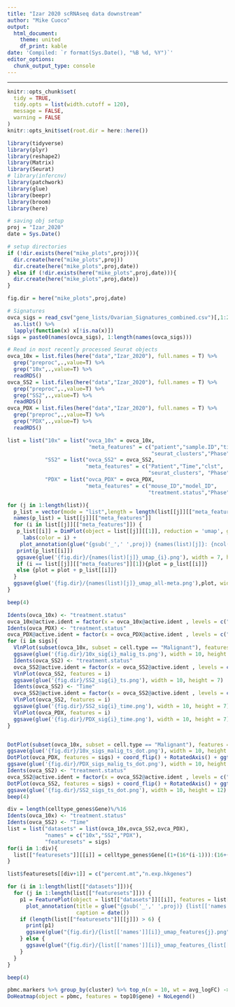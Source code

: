 ```yaml
---
title: "Izar 2020 scRNAseq data downstream"
author: "Mike Cuoco"
output:
  html_document:
    theme: united
    df_print: kable
date: 'Compiled: `r format(Sys.Date(), "%B %d, %Y")`'
editor_options: 
  chunk_output_type: console
---
```

***

```r
knitr::opts_chunk$set(
  tidy = TRUE,
  tidy.opts = list(width.cutoff = 120),
  message = FALSE,
  warning = FALSE
)
knitr::opts_knit$set(root.dir = here::here())
```

```r
library(tidyverse)
library(plyr)
library(reshape2)
library(Matrix)
library(Seurat)
# library(infercnv)
library(patchwork)
library(glue)
library(beepr)
library(broom)
library(here)

# saving obj setup
proj = "Izar_2020"
date = Sys.Date()

# setup directories
if (!dir.exists(here("mike_plots",proj))){
  dir.create(here("mike_plots",proj))
  dir.create(here("mike_plots",proj,date))
} else if (!dir.exists(here("mike_plots",proj,date))){
  dir.create(here("mike_plots",proj,date))
}

fig.dir = here("mike_plots",proj,date)

# Signatures
ovca_sigs = read_csv("gene_lists/Ovarian_Signatures_combined.csv")[,1:26] %>% 
  as.list() %>%
  lapply(function(x) x[!is.na(x)])
sigs = paste0(names(ovca_sigs), 1:length(names(ovca_sigs)))

# Read in most recently processed Seurat objects
ovca_10x = list.files(here("data","Izar_2020"), full.names = T) %>% 
  grep("preproc",.,value=T) %>%
  grep("10x",.,value=T) %>%
  readRDS()
ovca_SS2 = list.files(here("data","Izar_2020"), full.names = T) %>% 
  grep("preproc",.,value=T) %>%
  grep("SS2",.,value=T) %>%
  readRDS()
ovca_PDX = list.files(here("data","Izar_2020"), full.names = T) %>% 
  grep("preproc",.,value=T) %>%
  grep("PDX",.,value=T) %>%
  readRDS()
```

```r
list = list("10x" = list("ovca_10x" = ovca_10x,
                          "meta_features" = c("patient","sample.ID","time","clst",
                                              "seurat_clusters","Phase","cell.type","treatment.status")),
            "SS2" = list("ovca_SS2" = ovca_SS2,
                         "meta_features" = c("Patient","Time","clst",
                                             "seurat_clusters", "Phase", "treatment.status")),
            "PDX" = list("ovca_PDX" = ovca_PDX,
                         "meta_features" = c("mouse_ID","model_ID",
                                             "treatment.status","Phase")))

for (j in 1:length(list)){
  p_list = vector(mode = "list",length = length(list[[j]][["meta_features"]]))
  names(p_list) = list[[j]][["meta_features"]]
  for (i in list[[j]][["meta_features"]]) {
   p_list[[i]] = DimPlot(object = list[[j]][[1]], reduction = 'umap', group.by = i) + 
     labs(color = i) +
    plot_annotation(glue("{gsub('_',' ',proj)} {names(list)[j]}: {ncol(list[[j]][[1]]@assays$RNA@scale.data)} cells {nrow(list[[j]][[1]]@assays$RNA@scale.data)} genes"), caption = date())
   print(p_list[[i]])
   ggsave(glue('{fig.dir}/{names(list)[j]}_umap_{i}.png'), width = 7, height = 7)
   if (i == list[[j]][["meta_features"]][1]){plot = p_list[[i]]}
   else {plot = plot + p_list[[i]]}
  }
  ggsave(glue('{fig.dir}/{names(list)[j]}_umap_all-meta.png'),plot, width = 15, height = 10)
}

beep(4)
```

```r
Idents(ovca_10x) <- "treatment.status"
ovca_10x@active.ident = factor(x = ovca_10x@active.ident , levels = c("Treatment-naïve","After 1 cycle of chemotherapy","On-treatment"))
Idents(ovca_PDX) <- "treatment.status"
ovca_PDX@active.ident = factor(x = ovca_PDX@active.ident , levels = c("vehicle","MRD","relapse"))
for (i in sigs){
  VlnPlot(subset(ovca_10x, subset = cell.type == "Malignant"), features = i)
  ggsave(glue('{fig.dir}/10x_sig{i}_malig_ts.png'), width = 10, height = 7)
  Idents(ovca_SS2) <- "treatment.status"
  ovca_SS2@active.ident = factor(x = ovca_SS2@active.ident , levels = c("Treatment-naïve","On-treatment"))
  VlnPlot(ovca_SS2, features = i)
  ggsave(glue('{fig.dir}/SS2_sig{i}_ts.png'), width = 10, height = 7)
  Idents(ovca_SS2) <- "Time"
  ovca_SS2@active.ident = factor(x = ovca_SS2@active.ident , levels = c("0","1","2","3","4","5"))
  VlnPlot(ovca_SS2, features = i)
  ggsave(glue('{fig.dir}/SS2_sig{i}_time.png'), width = 10, height = 7)
  VlnPlot(ovca_PDX, features = i)
  ggsave(glue('{fig.dir}/PDX_sig{i}_time.png'), width = 10, height = 7)
}


DotPlot(subset(ovca_10x, subset = cell.type == "Malignant"), features = sigs) + coord_flip() + RotatedAxis()  + ggtitle("10X")
ggsave(glue('{fig.dir}/10x_sigs_malig_ts_dot.png'), width = 10, height = 12) 
DotPlot(ovca_PDX, features = sigs) + coord_flip() + RotatedAxis() + ggtitle("PDX")
ggsave(glue('{fig.dir}/PDX_sigs_malig_ts_dot.png'), width = 10, height = 12)
Idents(ovca_SS2) <- "treatment.status"
ovca_SS2@active.ident = factor(x = ovca_SS2@active.ident , levels = c("Treatment-naïve","On-treatment"))
DotPlot(ovca_SS2, features = sigs) + coord_flip() + RotatedAxis() + ggtitle("SS2")
ggsave(glue('{fig.dir}/SS2_sigs_ts_dot.png'), width = 10, height = 12)
beep(4)
```

```r
div = length(celltype_genes$Gene)%/%16
Idents(ovca_10x) <- "treatment.status"
Idents(ovca_SS2) <- "Time"
list = list("datasets" = list(ovca_10x,ovca_SS2,ovca_PDX),
            "names" = c("10x","SS2","PDX"),
            "featuresets" = sigs)
for(i in 1:div){
  list[["featuresets"]][[i]] = celltype_genes$Gene[(1+(16*(i-1))):(16+(16*(i-1)))]
}

list$featuresets[[div+1]] = c("percent.mt","n.exp.hkgenes")

for (i in 1:length(list[["datasets"]])){
  for (j in 1:length(list[["featuresets"]])) {
    p1 = FeaturePlot(object = list[["datasets"]][[i]], features = list[["featuresets"]][[j]]) +
      plot_annotation(title = glue("{gsub('_',' ',proj)} {list[['names']][i]}"),
                      caption = date())
    if (length(list[["featuresets"]][[j]]) > 6) {
      print(p1)
      ggsave(glue("{fig.dir}/{list[['names']][i]}_umap_features{j}.png"), width = 16, height = 16)
    } else {
      ggsave(glue("{fig.dir}/{list[['names']][i]}_umap_features_{list[['featuresets']][j]}.png"), width = 7, height = 7)
    }
  }
}

beep(4)
```




```r
pbmc.markers %>% group_by(cluster) %>% top_n(n = 10, wt = avg_logFC) -> top10
DoHeatmap(object = pbmc, features = top10$gene) + NoLegend()
```
